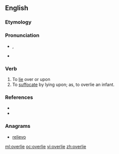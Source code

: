 ==English==

===Etymology===
{{prefix|over|lie|gloss2=to recline}}

===Pronunciation===
* {{IPA|/ˌoʊvɚˈlaɪ/}}, {{X-SAMPA|/%oUv@`"laI/}}
* {{hyphenation|over|lie}}
*: {{rhymes|aɪ}}

===Verb===
{{en-verb|overlies|overlying|overlay|overlain}}

# To [[lie]] over or upon
# To [[suffocate]] by lying upon; as, to overlie an infant.

===References===
* {{R:Century 1911}}
* {{R:Webster 1913}}

===Anagrams===
* [[relievo#English|relievo]]

[[ml:overlie]]
[[oc:overlie]]
[[vi:overlie]]
[[zh:overlie]]